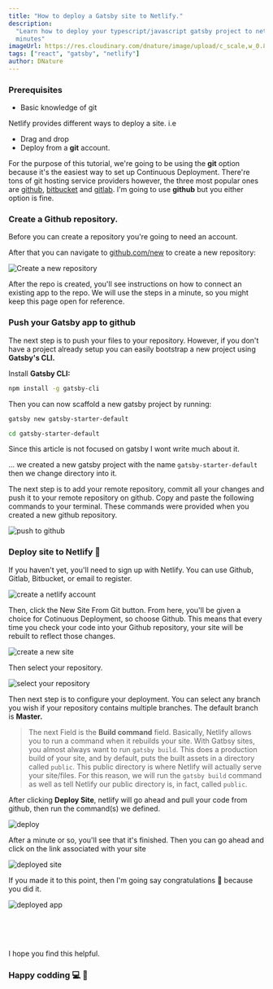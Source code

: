 ```yaml
---
title: "How to deploy a Gatsby site to Netlify."
description:
  "Learn how to deploy your typescript/javascript gatsby project to netlify in
  minutes"
imageUrl: https://res.cloudinary.com/dnature/image/upload/c_scale,w_0.8/v1614609953/blog/gatsby-netlify/thumbnail_je8rej.png
tags: ["react", "gatsby", "netlify"]
author: DNature
---
```


### Prerequisites

- Basic knowledge of git

Netlify provides different ways to deploy a site. i.e

- Drag and drop
- Deploy from a **git** account.

For the purpose of this tutorial, we're going to be using the **git** option
because it's the easiest way to set up Continuous Deployment. There're tons of
git hosting service providers however, the three most popular ones are
[github](https://github.com), [bitbucket](https://bitbucket.com) and
[gitlab](https://gitlab.com). I'm going to use **github** but you either option
is fine.

### Create a Github repository.

Before you can create a repository you're going to need an account.

After that you can navigate to [github.com/new](https://github.com/new) to
create a new repository:

![Create a new repository](https://res.cloudinary.com/dnature/image/upload/c_scale,w_0.8/v1614609952/blog/gatsby-netlify/create-repo_sig9g8.png)

After the repo is created, you'll see instructions on how to connect an existing
app to the repo. We will use the steps in a minute, so you might keep this page
open for reference.

### Push your Gatsby app to github

The next step is to push your files to your repository. However, if you don't
have a project already setup you can easily bootstrap a new project using
**Gatsby's CLI.**

Install **Gatsby CLI:**

```bash
npm install -g gatsby-cli
```

Then you can now scaffold a new gatsby project by running:

```bash
gatsby new gatsby-starter-default

cd gatsby-starter-default
```

Since this article is not focused on gatsby I wont write much about it.

... we created a new gatsby project with the name `gatsby-starter-default` then
we change directory into it.

The next step is to add your remote repository, commit all your changes and push
it to your remote repository on github. Copy and paste the following commands to
your terminal. These commands were provided when you created a new github
repository.

![push to github](https://res.cloudinary.com/dnature/image/upload/c_scale,w_0.8/v1614609952/blog/gatsby-netlify/push-to-github_v5omxi.png)

### Deploy site to Netlify 🚀

If you haven't yet, you'll need to sign up with Netlify. You can use Github,
Gitlab, Bitbucket, or email to register.

![create a netlify account](https://res.cloudinary.com/dnature/image/upload/c_scale,w_0.8/v1614609951/blog/gatsby-netlify/netlify-account_q7w72k.png)

Then, click the New Site From Git button. From here, you'll be given a choice
for Cotinuous Deployment, so choose Github. This means that every time you check
your code into your Github repository, your site will be rebuilt to reflect
those changes.

![create a new site](https://res.cloudinary.com/dnature/image/upload/c_scale,w_0.8/v1614609951/blog/gatsby-netlify/new-site_vw6oe9.png)

Then select your repository.

![select your repository](https://res.cloudinary.com/dnature/image/upload/c_scale,w_0.8/v1614609952/blog/gatsby-netlify/select-repo_a60wf5.png)

Then next step is to configure your deployment. You can select any branch you
wish if your repository contains multiple branches. The default branch is
**Master.**

> The next Field is the **Build command** field. Basically, Netlify allows you
> to run a command when it rebuilds your site. With Gatbsy sites, you almost
> always want to run `gatsby build`. This does a production build of your site,
> and by default, puts the built assets in a directory called `public`. This
> public directory is where Netlify will actually serve your site/files. For
> this reason, we will run the `gatsby build` command as well as tell Netlify
> our public directory is, in fact, called `public`.

After clicking **Deploy Site**, netlify will go ahead and pull your code from
github, then run the command(s) we defined.

![deploy](https://res.cloudinary.com/dnature/image/upload/c_scale,w_0.8/v1614609952/blog/gatsby-netlify/deploy-site_unyyfx.png)

After a minute or so, you'll see that it's finished. Then you can go ahead and
click on the link associated with your site

![deployed site](https://res.cloudinary.com/dnature/image/upload/c_scale,w_0.8/v1614609952/blog/gatsby-netlify/deployed-app_r0vyi4.png)

If you made it to this point, then I'm going say congratulations 🍻 because you
did it.

![deployed app](https://res.cloudinary.com/dnature/image/upload/c_scale,w_0.8/v1614609953/blog/gatsby-netlify/successfull_na6euw.png)

<br />
<br />
<br />

I hope you find this helpful.

### Happy codding 💻 🙂
